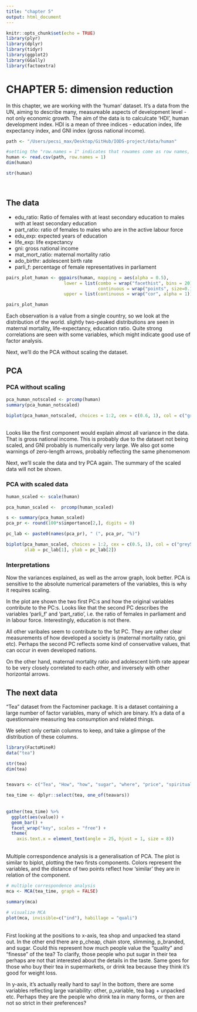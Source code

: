 ```yaml
---
title: "chapter 5"
output: html_document
---
```


```r
knitr::opts_chunk$set(echo = TRUE)
library(plyr)
library(dplyr)
library(tidyr)
library(ggplot2)
library(GGally)
library(factoextra)
```

# CHAPTER 5: dimension reduction

In this chapter, we are working with the 'human' dataset. It's a data from the UN, aiming to describe many, measureable aspects of development level - not only economic growth. The aim of the data is to calculcate 'HDI', human development index. HDI is a mean of three indices - education index, life expectancy index, and GNI index (gross national income). 

```r
path <- "/Users/pecsi_max/Desktop/GitHub/IODS-project/data/human"

#setting the "row.names = 1" indicates that rowames come as row names, not as a separate variable
human <- read.csv(path, row.names = 1)
dim(human)

str(human)
```
<br>

## The data

* edu_ratio: Ratio of females with at least secondary education to males with at least secondary education
* part_ratio: ratio of females to males who are in the active labour force
* edu_exp: expected years of education
* life_exp: life expectancy
* gni: gross national income
* mat_mort_ratio: maternal mortality ratio
* ado_birthr: adolescent birth rate
* parli_f: percentage of female representatives in parliament

```r
pairs_plot_human <- ggpairs(human, mapping = aes(alpha = 0.5), 
                      lower = list(combo = wrap("facethist", bins = 20),
                                   continuous = wrap("points", size=0.1)),
                      upper = list(continuous = wrap("cor", alpha = 1)))

pairs_plot_human
```

Each observation is a value from a single country, so we look at the distribution of the world. slightly two-peaked distributions are seen in maternal mortality, life-expectancy, education ratio. Quite strong correlations are seen with some variables, which might indicate good use of factor analysis. 

Next, we'll do the PCA without scaling the dataset.

## PCA
### PCA without scaling

```r
pca_human_notscaled <- prcomp(human)
summary(pca_human_notscaled)

biplot(pca_human_notscaled, choices = 1:2, cex = c(0.6, 1), col = c("grey50", "deeppink2"))

```
<br>
Looks like the first component would explain almost all variance in the data. That is gross national income. This is probably due to the dataset not being scaled, and GNI probably is numerically very large. We also got some warnings of zero-length arrows, probably reflecting the same phenomenom

Next, we'll scale the data and try PCA again. The summary of the scaled data will not be shown.

### PCA with scaled data

```r
human_scaled <- scale(human)

pca_human_scaled <-  prcomp(human_scaled)

s <- summary(pca_human_scaled)
pca_pr <- round(100*s$importance[2,], digits = 0) 

pc_lab <- paste0(names(pca_pr), " (", pca_pr, "%)")

biplot(pca_human_scaled, choices = 1:2, cex = c(0.5, 1), col = c("grey50", "deeppink1"), 
       xlab = pc_lab[1], ylab = pc_lab[2])


```

### Interpretations

Now the variances explained, as well as the arrow graph, look better. PCA is sensitive to the absolute numerical parameters of the variables, this is why it requires scaling. 

In the plot are shown the two first PC:s and how the original variables contribute to the PC:s. Looks like that the second PC describes the variables 'parli_f' and 'part_ratio', i.e. the ratio of females in parliament and in labour force. Interestingly, education is not there. 

All other varibales seem to contribute to the 1st PC. They are rather clear measurements of how developed a society is (maternal mortality ratio, gni etc). Perhaps the second PC reflects some kind of conservative values, that can occur in even developed nations. 

On the other hand, maternal mortality ratio and adolescent birth rate appear to be very closely correlated to each other, and inversely with other horizontal arrows. 

## The next data
"Tea" dataset from the Factominer package. It is a dataset containing a large number of factor variables, many of which are binary. It's a data of a questionnaire measuring tea consumption and related things.

We select only certain columns to keep, and take a glimpse of the distribution of these columns.

```r
library(FactoMineR)
data("tea")

str(tea)
dim(tea)


teavars <- c("Tea", "How", "how", "sugar", "where", "price", "spirituality", "healthy", "slimming", "SPC")

tea_time <- dplyr::select(tea, one_of(teavars))
  
  
gather(tea_time) %>% 
  ggplot(aes(value)) +
  geom_bar() +
  facet_wrap("key", scales = "free") +
  theme(
    axis.text.x = element_text(angle = 25, hjust = 1, size = 8))

```
<br>
Multiple correspondence analysis is a generalisation of PCA. The plot is similar to biplot, plotting the two firsts components. Colors represent the variables, and the distance of two points reflect how 'similar' they are in relation of the component.

```r
# multiple correspondence analysis
mca <- MCA(tea_time, graph = FALSE)

summary(mca)

# visualize MCA
plot(mca, invisible=c("ind"), habillage = "quali")
```
<br>
First looking at the positions to x-axis, tea shop and unpacked tea stand out. In the other end there are p_cheap, chain store, slimming, p_branded, and sugar. Could this represent how much people value the "quality" and "finesse" of the tea? To clarify, those people who put sugar in their tea perhaps are not that interested about the details in the taste. Same goes for those who buy their tea in supermarkets, or drink tea because they think it's good for weight loss.

In y-axis, it's actually really hard to say! In the bottom, there are some variables reflecting large variability: other, p_variable, tea bag + unpacked etc. Perhaps they are the people who drink tea in many forms, or then are not so strict in their preferences?